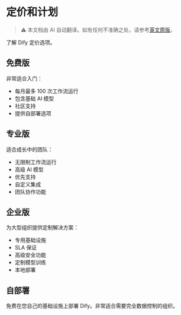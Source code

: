 # 定价和计划
> ⚠️ 本文档由 AI 自动翻译。如有任何不准确之处，请参考[英文原版](../../../../en/documentation/pages/getting-started/pricing.mdx)。

了解 Dify 定价选项。

## 免费版

非常适合入门：
- 每月最多 100 次工作流运行
- 包含基础 AI 模型
- 社区支持
- 提供自部署选项

## 专业版

适合成长中的团队：
- 无限制工作流运行
- 高级 AI 模型
- 优先支持
- 自定义集成
- 团队协作功能

## 企业版

为大型组织提供定制解决方案：
- 专用基础设施
- SLA 保证
- 高级安全功能
- 定制模型训练
- 本地部署

## 自部署

免费在您自己的基础设施上部署 Dify。非常适合需要完全数据控制的组织。